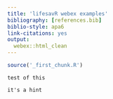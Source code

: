 ```yaml
---
title: 'lifesavR webex examples'
bibliography: [references.bib]
biblio-style: apa6
link-citations: yes
output:
  webex::html_clean
---
```



```r
source('_first_chunk.R')
```


```hint
test of this

it's a hint
```


